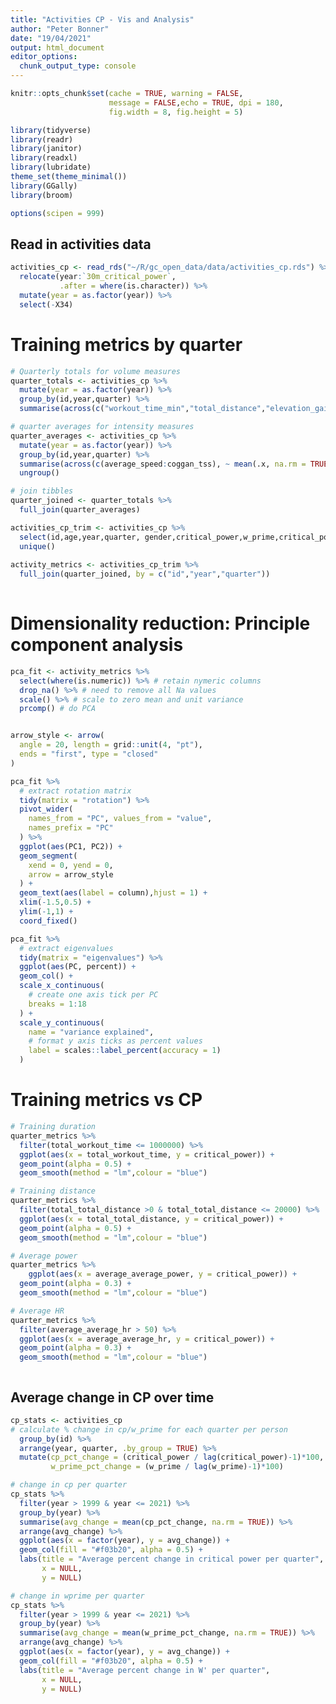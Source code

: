 ```yaml
---
title: "Activities CP - Vis and Analysis"
author: "Peter Bonner"
date: "19/04/2021"
output: html_document
editor_options: 
  chunk_output_type: console
---
```



```r
knitr::opts_chunk$set(cache = TRUE, warning = FALSE,
                      message = FALSE,echo = TRUE, dpi = 180,
                      fig.width = 8, fig.height = 5)


```

```r
library(tidyverse)
library(readr)
library(janitor)
library(readxl)
library(lubridate)
theme_set(theme_minimal())
library(GGally)
library(broom)

options(scipen = 999)
```


## Read in activities data
```r
activities_cp <- read_rds("~/R/gc_open_data/data/activities_cp.rds") %>%
  relocate(year:`30m_critical_power`,
           .after = where(is.character)) %>%
  mutate(year = as.factor(year)) %>%
  select(-X34)


```

# Training metrics by quarter

```r
# Quarterly totals for volume measures
quarter_totals <- activities_cp %>%
  mutate(year = as.factor(year)) %>%
  group_by(id,year,quarter) %>%
  summarise(across(c("workout_time_min","total_distance","elevation_gain","total_work"), ~ sum(.x, na.rm = TRUE),.names = "total_{.col}"),.groups = "keep")

# quarter averages for intensity measures
quarter_averages <- activities_cp %>%
  mutate(year = as.factor(year)) %>%
  group_by(id,year,quarter) %>%
  summarise(across(c(average_speed:coggan_tss), ~ mean(.x, na.rm = TRUE),.names = "average_{.col}"),.groups = "keep") %>%
  ungroup()

# join tibbles 
quarter_joined <- quarter_totals %>%
  full_join(quarter_averages)

activities_cp_trim <- activities_cp %>%
  select(id,age,year,quarter, gender,critical_power,w_prime,critical_power_error,w_prime_error) %>%
  unique()
  
activity_metrics <- activities_cp_trim %>%
  full_join(quarter_joined, by = c("id","year","quarter"))
  
```

# Dimensionality reduction: Principle component analysis

```r
pca_fit <- activity_metrics %>%
  select(where(is.numeric)) %>% # retain nymeric columns
  drop_na() %>% # need to remove all Na values
  scale() %>% # scale to zero mean and unit variance
  prcomp() # do PCA


arrow_style <- arrow(
  angle = 20, length = grid::unit(4, "pt"),
  ends = "first", type = "closed"
)

pca_fit %>%
  # extract rotation matrix
  tidy(matrix = "rotation") %>%
  pivot_wider(
    names_from = "PC", values_from = "value",
    names_prefix = "PC"
  ) %>%
  ggplot(aes(PC1, PC2)) +
  geom_segment(
    xend = 0, yend = 0,
    arrow = arrow_style
  ) +
  geom_text(aes(label = column),hjust = 1) +
  xlim(-1.5,0.5) +
  ylim(-1,1) +
  coord_fixed()

```

```r
pca_fit %>%
  # extract eigenvalues
  tidy(matrix = "eigenvalues") %>%
  ggplot(aes(PC, percent)) +
  geom_col() +
  scale_x_continuous(
    # create one axis tick per PC
    breaks = 1:18
  ) +
  scale_y_continuous(
    name = "variance explained",
    # format y axis ticks as percent values
    label = scales::label_percent(accuracy = 1)
  )
```








# Training metrics vs CP
```r
# Training duration
quarter_metrics %>%
  filter(total_workout_time <= 1000000) %>%
  ggplot(aes(x = total_workout_time, y = critical_power)) +
  geom_point(alpha = 0.5) +
  geom_smooth(method = "lm",colour = "blue")

# Training distance
quarter_metrics %>%
  filter(total_total_distance >0 & total_total_distance <= 20000) %>%
  ggplot(aes(x = total_total_distance, y = critical_power)) +
  geom_point(alpha = 0.5) +
  geom_smooth(method = "lm",colour = "blue")

# Average power 
quarter_metrics %>%
    ggplot(aes(x = average_average_power, y = critical_power)) +
  geom_point(alpha = 0.3) +
  geom_smooth(method = "lm",colour = "blue")

# Average HR
quarter_metrics %>%
  filter(average_average_hr > 50) %>%
  ggplot(aes(x = average_average_hr, y = critical_power)) +
  geom_point(alpha = 0.3) +
  geom_smooth(method = "lm",colour = "blue")
```

```r

```





## Average change in CP over time

```r
cp_stats <- activities_cp
# calculate % change in cp/w_prime for each quarter per person
  group_by(id) %>%
  arrange(year, quarter, .by_group = TRUE) %>%
  mutate(cp_pct_change = (critical_power / lag(critical_power)-1)*100,
         w_prime_pct_change = (w_prime / lag(w_prime)-1)*100)

# change in cp per quarter
cp_stats %>%
  filter(year > 1999 & year <= 2021) %>%
  group_by(year) %>%
  summarise(avg_change = mean(cp_pct_change, na.rm = TRUE)) %>%
  arrange(avg_change) %>%
  ggplot(aes(x = factor(year), y = avg_change)) +
  geom_col(fill = "#f03b20", alpha = 0.5) +
  labs(title = "Average percent change in critical power per quarter",
       x = NULL,
       y = NULL)

# change in wprime per quarter
cp_stats %>%
  filter(year > 1999 & year <= 2021) %>%
  group_by(year) %>%
  summarise(avg_change = mean(w_prime_pct_change, na.rm = TRUE)) %>%
  arrange(avg_change) %>%
  ggplot(aes(x = factor(year), y = avg_change)) +
  geom_col(fill = "#f03b20", alpha = 0.5) +
  labs(title = "Average percent change in W' per quarter",
       x = NULL,
       y = NULL)

```